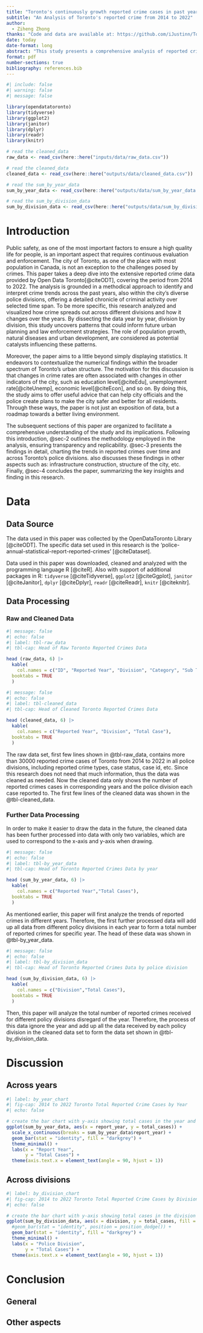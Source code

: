 ```yaml
---
title: "Toronto's continuously growth reported crime cases in past years."
subtitle: "An Analysis of Toronto's reported crime from 2014 to 2022"
author: 
  - Ziheng Zhong
thanks: "Code and data are available at: https://github.com/iJustinn/Totonto_Reported_Crimes.git"
date: today
date-format: long
abstract: "This study presents a comprehensive analysis of reported crime data in Toronto, as sourced from Open Data Toronto, to explore the trend of urban criminal patterns in Toronto over the past years. By examining reported incidents from 2014 to 2022, this paper identifies key trends in crime cases across different years and police divisions, highlighting possible key factors that may caused such results. In a word, the paper seeks to provide actionable insights for city planners, law enforcement, and community advocates, aiming to build a safer, more enjoyable urban living environment."
format: pdf
number-sections: true
bibliography: references.bib
---
```


```r
#| include: false
#| warning: false
#| message: false

library(opendatatoronto)
library(tidyverse)
library(ggplot2)
library(janitor)
library(dplyr)
library(readr)
library(knitr)

# read the cleaned_data
raw_data <- read_csv(here::here("inputs/data/raw_data.csv"))

# read the cleaned_data
cleaned_data <- read_csv(here::here("outputs/data/cleaned_data.csv"))

# read the sum_by_year_data
sum_by_year_data <- read_csv(here::here("outputs/data/sum_by_year_data.csv"))

# read the sum_by_division_data
sum_by_division_data <- read_csv(here::here("outputs/data/sum_by_division_data.csv"))
```



# Introduction

Public safety, as one of the most important factors to ensure a high quality life for people, is an important aspect that requires continuous evaluation and enforcement. The city of Toronto, as one of the place with most population in Canada, is not an exception to the challenges posed by crimes. This paper takes a deep dive into the extensive reported crime data provided by Open Data Toronto[@citeODT], covering the period from 2014 to 2022. The analysis is grounded in a methodical approach to identify and interpret crime trends across the past years, also within the city's diverse police divisions, offering a detailed chronicle of criminal activity over selected time span. To be more specific, this research analyzed and visualized how crime spreads out across different divisions and how it changes over the years. By dissecting the data year by year, division by division, this study uncovers patterns that could inform future urban planning and law enforcement strategies. The role of population growth, natural diseases and urban development, are considered as potential catalysts influencing these patterns.

Moreover, the paper aims to a little beyond simply displaying statistics. It endeavors to contextualize the numerical findings within the broader spectrum of Toronto's urban structure. The motivation for this discussion is that changes in crime rates are often associated with changes in other indicators of the city, such as education level[@citeEdu], unemployment rate[@citeUnemp], economic level[@citeEcon], and so on. By doing this, the study aims to offer useful advice that can help city officials and the police create plans to make the city safer and better for all residents. Through these ways, the paper is not just an exposition of data, but a roadmap towards a better living environment.

The subsequent sections of this paper are organized to facilitate a comprehensive understanding of the study and its implications. Following this introduction, @sec-2 outlines the methodology employed in the analysis, ensuring transparency and replicability. @sec-3 presents the findings in detail, charting the trends in reported crimes over time and across Toronto's police divisions. also discusses these findings in other aspects such as: infrastructure construction, structure of the city, etc. Finally, @sec-4 concludes the paper, summarizing the key insights and finding in this research.



# Data {#sec-2}

## Data Source

The data used in this paper was collected by the OpenDataToronto Library [@citeODT]. The specific data set used in this research is the 'police-annual-statistical-report-reported-crimes' [@citeDataset].

Data used in this paper was downloaded, cleaned and analyzed with the programming language R [@citeR]. Also with support of additional packages in R: `tidyverse` [@citeTidyverse], `ggplot2` [@citeGgplot], `janitor` [@citeJanitor], `dplyr` [@citeDplyr], `readr` [@citeReadr], `knitr` [@citeknitr].

## Data Processing

### Raw and Cleaned Data

```r
#| message: false
#| echo: false
#| label: tbl-raw_data
#| tbl-cap: Head of Raw Toronto Reported Crimes Data

head (raw_data, 6) |>
  kable(
    col.names = c("ID", "Reported Year", "Division", "Category", "Sub Type", "Total Case", "Cleared Case"),
  booktabs = TRUE
  )
```

```r
#| message: false
#| echo: false
#| label: tbl-cleaned_data
#| tbl-cap: Head of Cleaned Toronto Reported Crimes Data

head (cleaned_data, 6) |>
  kable(
    col.names = c("Reported Year", "Division", "Total Case"),
  booktabs = TRUE
  )
```

The raw data set, first few lines shown in @tbl-raw_data, contains more than 30000 reported crime cases of Toronto from 2014 to 2022 in all police divisions, including reported crime types, case status, case id, etc. Since this research does not need that much information, thus the data was cleaned as needed. Now the cleaned data only shows the number of reported crimes cases in corresponding years and the police division each case reported to. The first few lines of the cleaned data was shown in the @tbl-cleaned_data.

### Further Data Processing

In order to make it easier to draw the data in the future, the cleaned data has been further processed into data with only two variables, which are used to correspond to the x-axis and y-axis when drawing.

```r
#| message: false
#| echo: false
#| label: tbl-by_year_data
#| tbl-cap: Head of Toronto Reported Crimes Data by year

head (sum_by_year_data, 6) |>
  kable(
    col.names = c("Reported Year","Total Cases"),
  booktabs = TRUE
  )
```

As mentioned earlier, this paper will first analyze the trends of reported crimes in different years. Therefore, the first further processed data will add up all data from different policy divisions in each year to form a total number of reported crimes for specific year. The head of these data was shown in @tbl-by_year_data.

```r
#| message: false
#| echo: false
#| label: tbl-by_division_data
#| tbl-cap: Head of Toronto Reported Crimes Data by police division

head (sum_by_division_data, 6) |>
  kable(
    col.names = c("Division","Total Cases"),
  booktabs = TRUE
  )
```

Then, this paper will analyze the total number of reported crimes received for different policy divisions disregard of the year. Therefore, the process of this data ignore the year and add up all the data received by each policy division in the cleaned data set to form the data set shown in @tbl-by_division_data.



# Discussion {#sec-3}

## Across years
```r
#| label: by_year_chart
#| fig-cap: 2014 to 2022 Toronto Total Reported Crime Cases by Year
#| echo: false

# create the bar chart with y-axis showing total cases in the year and x-axis showing the year number
ggplot(sum_by_year_data, aes(x = report_year, y = total_cases)) +
  scale_x_continuous(breaks = sum_by_year_data$report_year) +
  geom_bar(stat = "identity", fill = "darkgrey") +
  theme_minimal() +
  labs(x = "Report Year",
       y = "Total Cases") +
  theme(axis.text.x = element_text(angle = 90, hjust = 1))
```



## Across divisions
```r
#| label: by_division_chart
#| fig-cap: 2014 to 2022 Toronto Total Reported Crime Cases by Division
#| echo: false

# create the bar chart with y-axis showing total cases in the division and x-axis showing the division number
ggplot(sum_by_division_data, aes(x = division, y = total_cases, fill = division)) +
  #geom_bar(stat = "identity", position = position_dodge()) +
  geom_bar(stat = "identity", fill = "darkgrey") +
  theme_minimal() +
  labs(x = "Police Division",
       y = "Total Cases") +
  theme(axis.text.x = element_text(angle = 90, hjust = 1))
```


# Conclusion {#sec-4}

## General



## Other aspects




